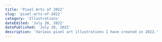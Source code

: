 ```yaml
---
title: 'Pixel Arts of 2022'
slug: 'pixel-arts-of-2022'
category: 'Illustrations'
dateEdited: 'July 20, 2022'
datePublished: 'July 20, 2022'
description: 'Various pixel art illustrations I have created in 2022.'
---
```


<EmbedImage
  src="posts/pixel-arts-of-2022/pixel-arts-of-2022-002.jpg"
  alt="Tales from Earthsea"
  caption="Tales from Earthsea"
  layout="wide"
/>

<EmbedImage
  src="posts/pixel-arts-of-2022/pixel-arts-of-2022-005.jpg"
  alt="The Whooping Crane"
  caption="The Whooping Crane"
  layout="left"
/>

<EmbedImage
  src="posts/pixel-arts-of-2022/pixel-arts-of-2022-004.jpg"
  alt="The Frog"
  caption="The Frog"
  layout="right"
/>

<EmbedImage
  src="posts/pixel-arts-of-2022/pixel-arts-of-2022-003.jpg"
  alt="The Eurasian Tree Sparrow"
  caption="The Eurasian Tree Sparrow"
  layout="left"
/>

<EmbedImage
  src="posts/pixel-arts-of-2022/pixel-arts-of-2022-001.jpg"
  alt="Dark Souls I"
  caption="Dark Souls I"
  layout="right"
/>
